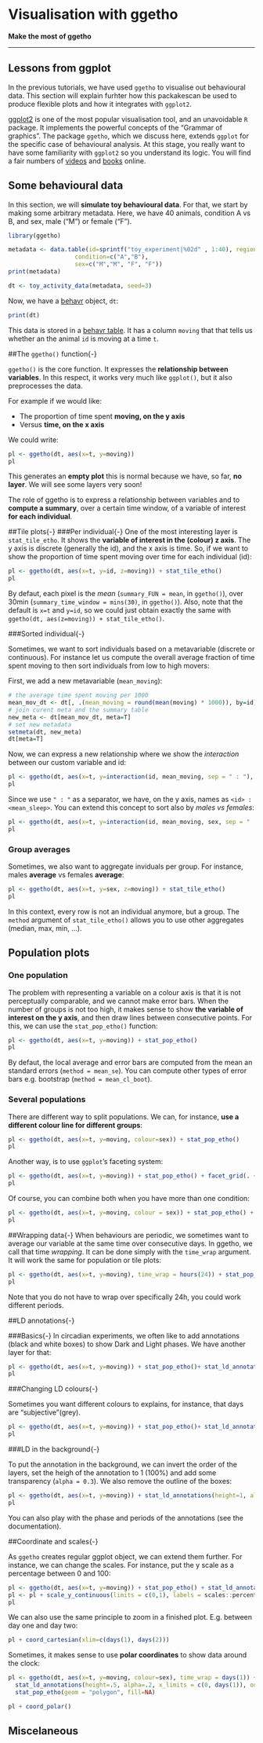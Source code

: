 # Visualisation with ggetho{#ggetho -}

**Make the most of ggetho**

---------------------------

<!-- ![Some sort of slide show?](assets/ethoscope.jpg) -->

## Lessons from ggplot{-}
In the previous tutorials, we have used `ggetho` to visualise out behavioural data.
This section will explain furhter how this packakescan be used to produce flexible plots and how it integrates with `ggplot2`.

[ggplot2](http://ggplot2.org/) is one of the most popular visualisation tool, and an unavoidable `R` package.
It implements the powerful concepts of the "Grammar of graphics".
The package `ggetho`, which we discuss here, extends `ggplot` for the specific case of behavioural analysis.
At this stage, you really want to have some familiarity with `ggplot2` so you understand its logic.
You will find a fair numbers of [videos](https://www.youtube.com/watch?v=TaxJwC_MP9Q) and [books](http://ggplot2.org/book/) online.


## Some behavioural data{-}
In this section, we will **simulate toy behavioural data**.
For that, we start by making some arbitrary metadata.
Here, we have 40 animals, condition A vs B, and sex, male ("M") or female ("F").

```r
library(ggetho)

metadata <- data.table(id=sprintf("toy_experiment|%02d" , 1:40), region_id=1:40,
                   condition=c("A","B"),
                   sex=c("M","M", "F", "F"))
print(metadata)

dt <- toy_activity_data(metadata, seed=3)
```
Now, we have a [behavr](behavr.html) object, `dt`:

```r
print(dt)
```


This data is stored in a [behavr table](behavr.html).
It has a column `moving` that that tells us whether an the animal `id` is moving at a time `t`.


##The `ggetho()` function{-}

`ggetho()` is the core function.
It expresses the **relationship between variables**.
In this respect, it works very much like `ggplot()`, but it also preprocesses the data.

For example if we would like:

* The proportion of time spent **moving, on the y axis**
* Versus **time, on the x axis**

We could write:

```r
pl <- ggetho(dt, aes(x=t, y=moving))
pl
```

This generates an **empty plot** this is normal because we have, so far, **no layer**.
We will see some layers very soon!

The role of ggetho is to express a relationship between variables and to **compute a summary**, over a certain time window, of a variable of interest **for each individual**.


##Tile plots{-}
###Per individual{-}
One of the most interesting layer is `stat_tile_etho`.
It shows the **variable of interest in the (colour) z axis**.
The y axis is discrete (generally the id), and the x axis is time.
So, if we want to show the proportion of time spent moving over time for each individual (id):

```r
pl <- ggetho(dt, aes(x=t, y=id, z=moving)) + stat_tile_etho()
pl
```

By defaut, each pixel is the *mean* (`summary_FUN = mean`, in `ggetho()`), over 30min (`summary_time_window = mins(30)`, in `ggetho()`).
Also, note that the default is `x=t` and `y=id`, so we could just obtain exactly the same with
`ggetho(dt, aes(z=moving)) + stat_tile_etho()`.


###Sorted individual{-}

Sometimes, we want to sort individuals based on a metavariable (discrete or continuous).
For instance let us compute the overall average fraction of time spent moving to then sort individuals from low to high movers:

First, we add a new metavariable (`mean_moving`):
```r
# the average time spent moving per 1000
mean_mov_dt <- dt[, .(mean_moving = round(mean(moving) * 1000)), by=id]
# join curent meta and the summary table
new_meta <- dt[mean_mov_dt, meta=T]
# set new metadata
setmeta(dt, new_meta)
dt[meta=T]
```

Now, we can express a new relationship where we show the *interaction* between our custom variable and id:

```r
pl <- ggetho(dt, aes(x=t, y=interaction(id, mean_moving, sep = " : "), z=moving)) + stat_tile_etho()
pl
```
Since we use `" : "` as a separator, we have, on the y axis, names as `<id> : <mean_sleep>`.
You can extend this concept to sort also by *males vs females*:

```r
pl <- ggetho(dt, aes(x=t, y=interaction(id, mean_moving, sex, sep = " : "), z=moving)) + stat_tile_etho()
pl
```
### Group averages{-}

Sometimes, we also want to aggregate inviduals per group.
For instance, males **average** vs females **average**:
```r
pl <- ggetho(dt, aes(x=t, y=sex, z=moving)) + stat_tile_etho()
pl
```
In this context, every row is not an individual anymore, but a group.
The `method` argument of `stat_tile_etho()` allows you to use other aggregates (median, max, min, ...).


## Population plots{-}
### One population{-}
The problem with representing a variable on a colour axis is that it is not perceptually comparable, and we cannot make error bars.
When the number of groups is not too high, it makes sense to  show **the variable of interest on the y axis**, and then draw lines between consecutive points.
For this, we can use the `stat_pop_etho()` function:

```r
pl <- ggetho(dt, aes(x=t, y=moving)) + stat_pop_etho()
pl
```
By defaut, the local average and error bars are computed from the mean an standard errors (`method = mean_se`).
You can compute other types of error bars e.g. bootstrap (`method = mean_cl_boot`).

### Several populations{-}

There are different way to split populations. We can, for instance, **use a different colour line for different groups**:

```r
pl <- ggetho(dt, aes(x=t, y=moving, colour=sex)) + stat_pop_etho()
pl
```


Another way, is to use `ggplot`'s faceting system:

```r
pl <- ggetho(dt, aes(x=t, y=moving)) + stat_pop_etho() + facet_grid(. ~ sex)
pl
```

Of course, you can combine both when you have more than one condition:

```r
pl <- ggetho(dt, aes(x=t, y=moving, colour = sex)) + stat_pop_etho() + facet_grid(. ~ condition)
pl
```


##Wrapping data{-}
When behaviours are periodic, we sometimes want to average our variable at the same time over consecutive days.
In ggetho, we call that time *wrapping*.
It can be done simply with the `time_wrap` argument.
It will work the same for population or tile plots:

```r
pl <- ggetho(dt, aes(x=t, y=moving), time_wrap = hours(24)) + stat_pop_etho()
pl
```

Note that you do not have to wrap over specifically 24h, you could work different periods.

##LD annotations{-}

###Basics{-}
In circadian experiments, we often like to add annotations (black and white boxes) to show Dark and Light phases. We have another layer for that:


```r
pl <- ggetho(dt, aes(x=t, y=moving)) + stat_pop_etho()+ stat_ld_annotations()
pl
```

###Changing LD colours{-}

Sometimes you want different colours to explains, for instance, that days are "subjective"(grey).

```r
pl <- ggetho(dt, aes(x=t, y=moving)) + stat_pop_etho()+ stat_ld_annotations(ld_colours = c("grey", "black"))
pl
```


###LD in the background{-}

To put the annotation in the background, we can invert the order of the layers, set the heigh of the annotation to 1 (100%) and add some transparency (`alpha = 0.3`). We also remove the outline of the boxes:

```r
pl <- ggetho(dt, aes(x=t, y=moving)) + stat_ld_annotations(height=1, alpha=0.3, outline = NA) + stat_pop_etho()
pl
```
You can also play with the phase and periods of the annotations (see the documentation).

##Coordinate and scales{-}

As `ggetho` creates regular ggplot object, we can extend them further. For instance, we can change the scales.
For instance, put the y scale as a percentage between 0 and 100:

```r
pl <- ggetho(dt, aes(x=t, y=moving)) + stat_pop_etho() + stat_ld_annotations()
pl <- pl + scale_y_continuous(limits = c(0,1), labels = scales::percent)
pl
```


We can also use the same principle to zoom in a finished plot. E.g. between day one and day two:
```r
pl + coord_cartesian(xlim=c(days(1), days(2)))
```

Sometimes, it makes sense to use **polar coordinates** to show data around the clock:

```r
pl <- ggetho(dt, aes(x=t, y=moving, colour=sex), time_wrap = days(1)) +
  stat_ld_annotations(height=.5, alpha=.2, x_limits = c(0, days(1)), outline = NA) +
  stat_pop_etho(geom = "polygon", fill=NA)

pl + coord_polar()
```


## Miscelaneous{-}



